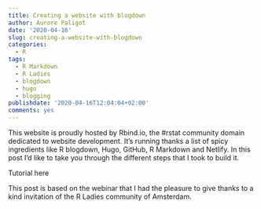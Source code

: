 ```yaml
---
title: Creating a website with blogdown
author: Aurore Paligot
date: '2020-04-16'
slug: creating-a-website-with-blogdown
categories:
  - R
tags:
  - R Markdown
  - R Ladies
  - blogdown
  - hugo
  - blogging
publishdate: '2020-04-16T12:04:04+02:00'
comments: yes
---
```


This website is proudly hosted by Rbind.io, the #rstat community domain dedicated to website development. It's running thanks a list of spicy ingredients like R blogdown, Hugo, GitHub, R Markdown and Netlify. In this post I'd like to take you through the different steps that I took to build it. 

Tutorial here 

This post is based on the webinar that I had the pleasure to give thanks to a kind invitation of the R Ladies community of Amsterdam. 
